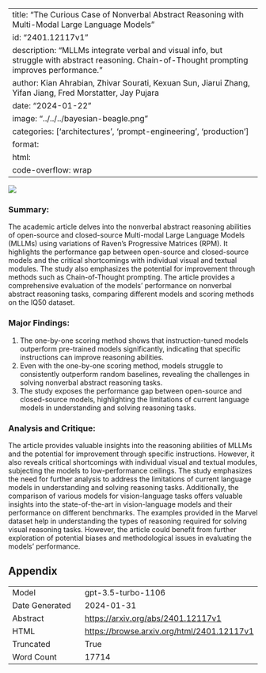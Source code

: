 
---
title: "The Curious Case of Nonverbal Abstract Reasoning with Multi-Modal Large Language Models"
id: "2401.12117v1"
description: "MLLMs integrate verbal and visual info, but struggle with abstract reasoning. Chain-of-Thought prompting improves performance."
author: Kian Ahrabian, Zhivar Sourati, Kexuan Sun, Jiarui Zhang, Yifan Jiang, Fred Morstatter, Jay Pujara
date: "2024-01-22"
image: "../../../bayesian-beagle.png"
categories: ['architectures', 'prompt-engineering', 'production']
format:
  html:
    code-overflow: wrap
---

![](None)

### Summary:
The academic article delves into the nonverbal abstract reasoning abilities of open-source and closed-source Multi-modal Large Language Models (MLLMs) using variations of Raven's Progressive Matrices (RPM). It highlights the performance gap between open-source and closed-source models and the critical shortcomings with individual visual and textual modules. The study also emphasizes the potential for improvement through methods such as Chain-of-Thought prompting. The article provides a comprehensive evaluation of the models' performance on nonverbal abstract reasoning tasks, comparing different models and scoring methods on the IQ50 dataset.

### Major Findings:
1. The one-by-one scoring method shows that instruction-tuned models outperform pre-trained models significantly, indicating that specific instructions can improve reasoning abilities.
2. Even with the one-by-one scoring method, models struggle to consistently outperform random baselines, revealing the challenges in solving nonverbal abstract reasoning tasks.
3. The study exposes the performance gap between open-source and closed-source models, highlighting the limitations of current language models in understanding and solving reasoning tasks.

### Analysis and Critique:
The article provides valuable insights into the reasoning abilities of MLLMs and the potential for improvement through specific instructions. However, it also reveals critical shortcomings with individual visual and textual modules, subjecting the models to low-performance ceilings. The study emphasizes the need for further analysis to address the limitations of current language models in understanding and solving reasoning tasks. Additionally, the comparison of various models for vision-language tasks offers valuable insights into the state-of-the-art in vision-language models and their performance on different benchmarks. The examples provided in the Marvel dataset help in understanding the types of reasoning required for solving visual reasoning tasks. However, the article could benefit from further exploration of potential biases and methodological issues in evaluating the models' performance.

## Appendix

|          |          |
|----------|----------|
| Model     | gpt-3.5-turbo-1106       |
| Date Generated     | 2024-01-31       |
| Abstract | [https://arxiv.org/abs/2401.12117v1](https://arxiv.org/abs/2401.12117v1)        |
| HTML     | [https://browse.arxiv.org/html/2401.12117v1](https://browse.arxiv.org/html/2401.12117v1)       |
| Truncated       | True       |
| Word Count       | 17714       |